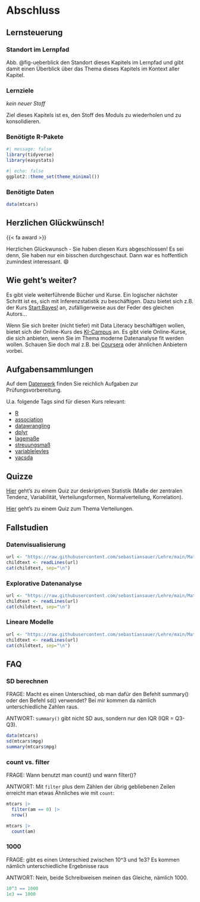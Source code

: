 # Abschluss {.appendix}



## Lernsteuerung

### Standort im Lernpfad

Abb. @fig-ueberblick den Standort dieses Kapitels im Lernpfad und gibt damit einen Überblick über das Thema dieses Kapitels im Kontext aller Kapitel.








### Lernziele


*kein neuer Stoff*

Ziel dieses Kapitels ist es, den Stoff des Moduls zu wiederholen und zu konsolidieren.







### Benötigte R-Pakete


```r
#| message: false
library(tidyverse)
library(easystats)
```


```r
#| echo: false
ggplot2::theme_set(theme_minimal())
```


### Benötigte Daten


```r

data(mtcars)
```


## Herzlichen Glückwünsch!

{{< fa award >}}                      
 
 
 

Herzlichen Glückwunsch - Sie haben diesen Kurs abgeschlossen! 
Es sei denn, Sie haben nur ein bisschen durchgeschaut. 
Dann war es hoffentlich zumindest interessant.  😄 


## Wie geht's weiter?

Es gibt viele weiterführende Bücher und Kurse.
Ein logischer nächster Schritt ist es, sich mit Inferenzstatistik zu beschäftigen.
Dazu bietet sich z.B. der Kurs [Start:Bayes!](https://start-bayes.netlify.app/) an,
zufälligerweise aus der Feder des gleichen Autors...

Wenn Sie sich breiter (nicht tiefer) mit Data Literacy beschäftigen wollen,
bietet sich der Online-Kurs des [KI-Campus](https://learn.ki-campus.org/courses/dali-basis-THK2021) an.
Es gibt viele Online-Kurse, die sich anbieten, wenn Sie im Thema moderne Datenanalyse fit werden wollen.
Schauen Sie doch mal z.B. bei [Coursera](https://www.coursera.org/specializations/data-science) oder ähnlichen Anbietern vorbei.


## Aufgabensammlungen


Auf dem [Datenwerk](https://datenwerk.netlify.app/) finden Sie reichlich Aufgaben zur Prüfungsvorbereitung.

U.a. folgende Tags sind für diesen Kurs relevant:

- [R](https://datenwerk.netlify.app/#category=R)
- [association](https://datenwerk.netlify.app/#category=association)
- [datawrangling](https://datenwerk.netlify.app/#category=datawrangling)
- [dplyr](https://datenwerk.netlify.app/#category=dplyr) 
- [lagemaße](https://datenwerk.netlify.app/#category=lagema%C3%9Fe)
- [streuungsmaß](https://datenwerk.netlify.app/#category=streuungsma%C3%9F)
- [variablelevles](https://datenwerk.netlify.app/#category=variable-levels)
- [yacsda](https://datenwerk.netlify.app/#category=yacsda)



## Quizze

[Hier](https://forms.gle/w7eTW3ftKy8Hv3nw8) geht's zu einem Quiz zur deskriptiven Statistik (Maße der zentralen Tendenz, Variabilität, Verteilungsformen, Normalverteilung, Korrelation).

[Hier](https://datenwerk.netlify.app/#category=Verteilungen-Quiz) geht's zu einem Quiz zum Thema Verteilungen.


## Fallstudien



### Datenvisualisierung


```r
url <- "https://raw.githubusercontent.com/sebastiansauer/Lehre/main/Material/yacsdas-vis.md"
childtext <- readLines(url)
cat(childtext, sep="\n")
```








### Explorative Datenanalyse


```r
url <- "https://raw.githubusercontent.com/sebastiansauer/Lehre/main/Material/yacsdas-EDA.md"
childtext <- readLines(url)
cat(childtext, sep="\n")
```








### Lineare Modelle




```r
url <- "https://raw.githubusercontent.com/sebastiansauer/Lehre/main/Material/yacsdas-lm.md"
childtext <- readLines(url)
cat(childtext, sep="\n")
```




## FAQ


### SD berechnen

FRAGE: Macht es einen Unterschied, ob man dafür den Befehlt summary() oder den Befehl sd() verwendet? Bei mir kommen da nämlich unterschiedliche Zahlen raus.

ANTWORT: `summary()` gibt nicht SD aus, sondern nur den IQR (IQR = Q3-Q3).


```r
data(mtcars)
sd(mtcars$mpg)
summary(mtcars$mpg)
```


### count vs. filter

FRAGE: Wann benutzt man count() und wann filter()?

ANTWORT: Mit `filter` plus dem Zählen der übrig gebliebenen Zeilen erreicht man etwas Ähnliches wie mit `count`:

```r
mtcars |> 
  filter(am == 0) |> 
  nrow()
```


```r
mtcars |> 
  count(am)
```


### 1000

FRAGE: gibt es einen Unterschied zwischen 10^3 und 1e3? Es kommen nämlich unterschiedliche Ergebnisse raus

ANTWORT: Nein, beide Schreibweisen meinen das Gleiche, nämlich 1000.


```r
10^3 == 1000 
1e3 == 1000
```

